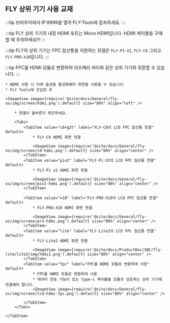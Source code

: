 ## FLY 상위 기기 사용 교재

:::tip
브라우저에서 IP:9999를 열어 FLY-Tools에 접속하세요.
:::

:::tip
FLY 상위 기기의 내장 HDMI 포트는 Micro HDMI입니다. HDMI 케이블을 구매할 때 주의하세요!!!
:::

:::tip
FLY의 상위 기기는 FPC 일선통을 지원하는 모델은 `FLY-PI-V2`, `FLY-C8` 그리고 `FLY-PRO-X10`입니다.
:::

:::tip
FPC를 HDMI 모듈로 변환하여 라즈베리 파이와 같은 상위 기기와 호환할 수 있습니다.
:::

    * HDMI 사용 시 아래 옵션을 활성화해야 화면을 사용할 수 있습니다.
    * FLY Tools에 진입한 후

    <ImageView image={require('@site/docs/General/fly-os/img/screen/hdmi.png').default} size="80%" align="left" />

<Tabs>
    <TabItem value="HDMI" label="HDMI 연결" default>

        * 연결이 올바른지 확인하세요.

        <Tabs>
            <TabItem value="c8+g2t" label="FLY-C8의 LCD FPC 일선통 연결" default>
                * FLY-C8 HDMI 화면 연결

                <ImageView image={require('@site/docs/General/fly-os/img/screen/c8-hdmi.png').default} size="80%" align="center" />
            </TabItem>
            <TabItem value="piv2" label="FLY-Pi-V2의 LCD FPC 일선통 연결" default>
                * FLY-Pi v2 HDMI 화면 연결

                <ImageView image={require('@site/docs/General/fly-os/img/screen/piv2-hdmi.png').default} size="80%" align="center" />
            </TabItem>

            <TabItem value="x10" label="FLY-PRO-X10의 LCD FPC 일선통 연결" default>
                * FLY-PRO-X10 HDMI 화면 연결

                <ImageView image={require('@site/docs/General/fly-os/img/screen/pro-hdmi.png').default} size="80%" align="center" />
            </TabItem>
            <TabItem value="lite" label="FLY-Lite2의 LCD FPC 일선통 연결" default>
                * FLY-Lite2 HDMI 화면 연결

                <ImageView image={require('@site/docs/ProductDoc/SBC/fly-lite/lite2/img/hdmi1.png').default} size="80%" align="center" />
            </TabItem>
            <TabItem value="fpc" label="FPC를 HDMI 모듈로 변환하여 사용" default>
                * FPC를 HDMI 모듈로 변환하여 사용
                * 데이터 전송 기능이 있는 type-c 케이블을 모듈과 상응하는 상위 기기에 연결해야 합니다.
                <ImageView image={require('@site/docs/General/fly-os/img/screen/lcd-hdmi-fpc.png').default} size="80%" align="center" />

            </TabItem>
        </Tabs>

    </TabItem>
</Tabs>